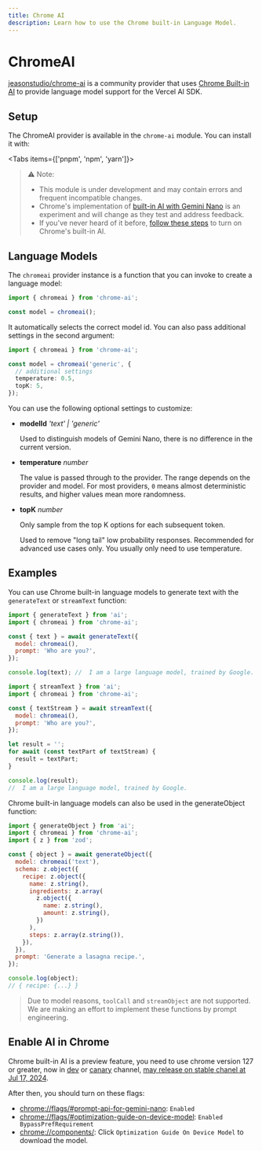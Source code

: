 ```yaml
---
title: Chrome AI
description: Learn how to use the Chrome built-in Language Model.
---
```


# ChromeAI

[jeasonstudio/chrome-ai](https://github.com/jeasonstudio/chrome-ai) is a community provider that uses [Chrome Built-in AI](https://developer.chrome.com/docs/ai/built-in) to provide language model support for the Vercel AI SDK.

## Setup

The ChromeAI provider is available in the `chrome-ai` module. You can install it with:

<Tabs items={['pnpm', 'npm', 'yarn']}>
  <Tab>
    <Snippet text="pnpm install chrome-ai" dark />
  </Tab>
  <Tab>
    <Snippet text="npm install chrome-ai" dark />
  </Tab>
  <Tab>
    <Snippet text="yarn add chrome-ai" dark />
  </Tab>
</Tabs>

> ⚠️ Note:
> * This module is under development and may contain errors and frequent incompatible changes.
> * Chrome's implementation of [built-in AI with Gemini Nano](https://developer.chrome.com/docs/ai/built-in) is an experiment and will change as they test and address feedback.
> * If you've never heard of it before, [follow these steps](#enable-ai-in-chrome) to turn on Chrome's built-in AI.


## Language Models

The `chromeai` provider instance is a function that you can invoke to create a language model:

```ts
import { chromeai } from 'chrome-ai';

const model = chromeai();
```

It automatically selects the correct model id. You can also pass additional settings in the second argument:

```ts
import { chromeai } from 'chrome-ai';

const model = chromeai('generic', {
  // additional settings
  temperature: 0.5,
  topK: 5,
});
```

You can use the following optional settings to customize:

- **modelId** _'text' | 'generic'_

  Used to distinguish models of Gemini Nano, there is no difference in the current version.

- **temperature** _number_

  The value is passed through to the provider. The range depends on the provider and model.
  For most providers, `0` means almost deterministic results, and higher values mean more randomness.

- **topK** _number_

  Only sample from the top K options for each subsequent token.

  Used to remove "long tail" low probability responses.
  Recommended for advanced use cases only. You usually only need to use temperature.

## Examples

You can use Chrome built-in language models to generate text with the `generateText` or `streamText` function:

```javascript
import { generateText } from 'ai';
import { chromeai } from 'chrome-ai';

const { text } = await generateText({
  model: chromeai(),
  prompt: 'Who are you?',
});

console.log(text); //  I am a large language model, trained by Google.
```

```javascript
import { streamText } from 'ai';
import { chromeai } from 'chrome-ai';

const { textStream } = await streamText({
  model: chromeai(),
  prompt: 'Who are you?',
});

let result = '';
for await (const textPart of textStream) {
  result = textPart;
}

console.log(result);
//  I am a large language model, trained by Google.
```

Chrome built-in language models can also be used in the generateObject function:

```javascript
import { generateObject } from 'ai';
import { chromeai } from 'chrome-ai';
import { z } from 'zod';

const { object } = await generateObject({
  model: chromeai('text'),
  schema: z.object({
    recipe: z.object({
      name: z.string(),
      ingredients: z.array(
        z.object({
          name: z.string(),
          amount: z.string(),
        })
      ),
      steps: z.array(z.string()),
    }),
  }),
  prompt: 'Generate a lasagna recipe.',
});

console.log(object);
// { recipe: {...} }
```

> Due to model reasons, `toolCall` and `streamObject` are not supported. We are making an effort to implement these functions by prompt engineering.

## Enable AI in Chrome

Chrome built-in AI is a preview feature, you need to use chrome version 127 or greater, now in [dev](https://www.google.com/chrome/dev/?extra=devchannel) or [canary](https://www.google.com/chrome/canary/) channel, [may release on stable chanel at Jul 17, 2024](https://chromestatus.com/roadmap).

After then, you should turn on these flags:
* [chrome://flags/#prompt-api-for-gemini-nano](chrome://flags/#prompt-api-for-gemini-nano): `Enabled`
* [chrome://flags/#optimization-guide-on-device-model](chrome://flags/#optimization-guide-on-device-model): `Enabled BypassPrefRequirement`
* [chrome://components/](chrome://components/): Click `Optimization Guide On Device Model` to download the model.
